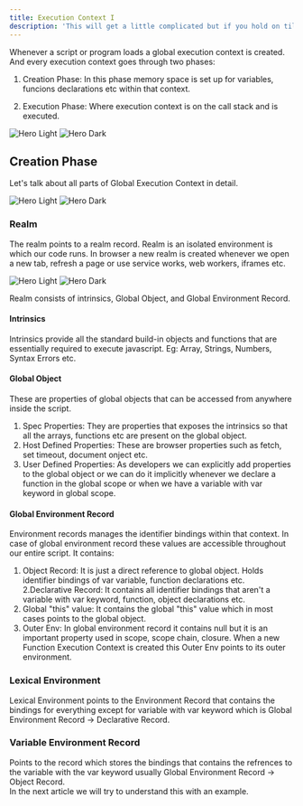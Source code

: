 ```yaml
---
title: Execution Context I
description: 'This will get a little complicated but if you hold on till the end this will clear alot of your doubts about how hoisting, scope chain and closure works? Why is javascript so weird?'
---
```


Whenever a script or program loads a global execution context is created. And every execution context goes through two phases:

1. Creation Phase: In this phase memory space is set up for variables, funcions declarations etc within that context.

2. Execution Phase: Where execution context is on the call stack and is executed.

<img
  className="block dark:hidden"
  src="/images/globalexecontext.png"
  alt="Hero Light"
/>
<img
  className="hidden dark:block"
  src="/images/globalexecontext.png"
  alt="Hero Dark"
/>

## Creation Phase

Let's talk about all parts of Global Execution Context in detail.

<img
  className="block dark:hidden"
  src="/images/CreationPhase.png"
  alt="Hero Light"
/>
<img
  className="hidden dark:block"
  src="/images/CreationPhase.png"
  alt="Hero Dark"
/>

### Realm

The realm points to a realm record. Realm is an isolated environment is which our code runs. In browser a new realm is created whenever we open a new tab, refresh a page or use service works, web workers, iframes etc.

<img
  className="block dark:hidden"
  src="/images/Realm.png"
  alt="Hero Light"
/>
<img
  className="hidden dark:block"
  src="/images/Realm.png"
  alt="Hero Dark"
/>

Realm consists of intrinsics, Global Object, and Global Environment Record.

#### Intrinsics

Intrinsics provide all the standard build-in objects and functions that are essentially required to execute javascript. Eg: Array, Strings, Numbers, Syntax Errors etc.

#### Global Object

These are properties of global objects that can be accessed from anywhere inside the script.
1. Spec Properties: They are properties that exposes the intrinsics so that all the arrays, functions etc are present on the global object.
2. Host Defined Properties: These are browser properties such as fetch, set timeout, document onject etc.
3. User Defined Properties: As developers we can explicitly add properties to the global object or we can do it implicitly whenever we declare a function in the global scope or when we have a variable with var keyword in global scope.

#### Global Environment Record

Environment records manages the identifier bindings within that context. In case of global environment record these values are accessible throughout our entire script. It contains:
1. Object Record: It is just a direct reference to global object. Holds identifier bindings of var variable, function declarations etc.
2.Declarative Record: It contains all identifier bindings that aren't a variable with var keyword, function, object declarations etc.
3. Global "this" value: It contains the global "this" value which in most cases points to the global object.
4. Outer Env: In global environment record it contains null but it is an important property used in scope, scope chain, closure. When a new Function Execution Context is created this Outer Env points to its outer environment.

### Lexical Environment
Lexical Environment points to the Environment Record that contains the bindings for everything except for variable with var keyword which is Global Environment Record -> Declarative Record.

### Variable Environment Record
Points to the record which stores the bindings that contains the refrences to the variable with the var keyword usually Global Environment Record -> Object Record.
<br/>
In the next article we will try to understand this with an example.

